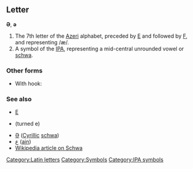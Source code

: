 ==Letter==
'''Ə''', '''ə'''

#The 7th letter of the [[Azeri]] alphabet, preceded by [[e|E]] and followed by [[f|F]], and representing /æ/.
#A symbol of the [[IPA]], representing a mid-central unrounded vowel or [[schwa]].

===Other forms===
*With hook: {{IPAchar|[[ɚ]]}}

===See also===
*[[e|E]]
*{{IPAchar|[[Ǝ]]}} (turned e)
*[[ә|Ә]] ([[Cyrillic]] [[schwa]])
*[[ع]] ([[ain]])
*[[w:Schwa|Wikipedia article on Schwa]]

[[Category:Latin letters]]
[[Category:Symbols]]
[[Category:IPA symbols]]
<!--kept in other categories which are supercategories of IPA symbols because also used outside IPA-->